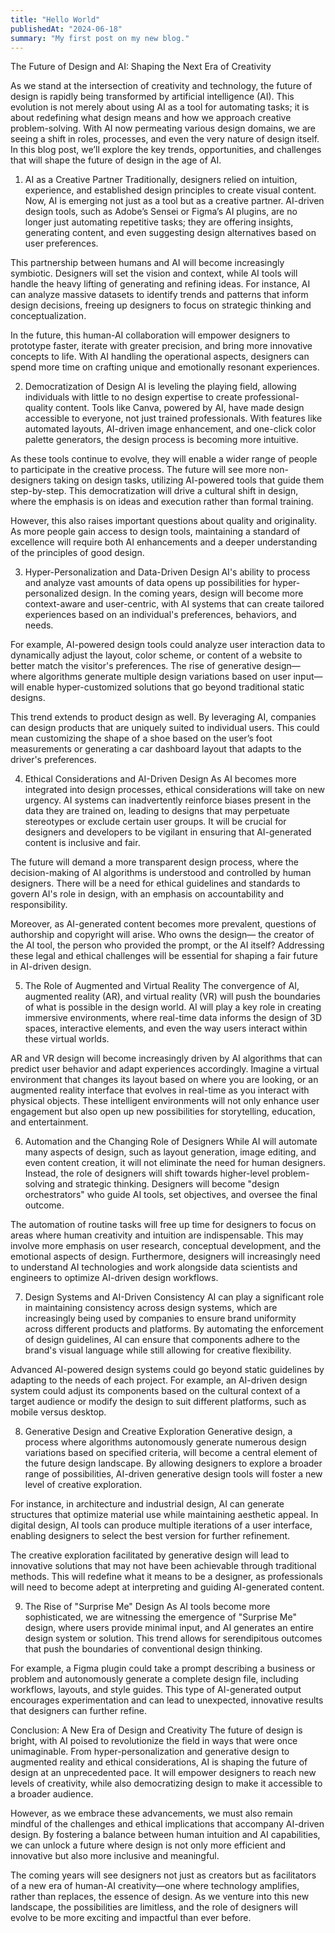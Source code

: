 ```yaml
---
title: "Hello World"
publishedAt: "2024-06-18"
summary: "My first post on my new blog."
---
```


The Future of Design and AI: Shaping the Next Era of Creativity

As we stand at the intersection of creativity and technology, the future of design is rapidly being transformed by artificial intelligence (AI). This evolution is not merely about using AI as a tool for automating tasks; it is about redefining what design means and how we approach creative problem-solving. With AI now permeating various design domains, we are seeing a shift in roles, processes, and even the very nature of design itself. In this blog post, we’ll explore the key trends, opportunities, and challenges that will shape the future of design in the age of AI.

1. AI as a Creative Partner
Traditionally, designers relied on intuition, experience, and established design principles to create visual content. Now, AI is emerging not just as a tool but as a creative partner. AI-driven design tools, such as Adobe’s Sensei or Figma’s AI plugins, are no longer just automating repetitive tasks; they are offering insights, generating content, and even suggesting design alternatives based on user preferences.

This partnership between humans and AI will become increasingly symbiotic. Designers will set the vision and context, while AI tools will handle the heavy lifting of generating and refining ideas. For instance, AI can analyze massive datasets to identify trends and patterns that inform design decisions, freeing up designers to focus on strategic thinking and conceptualization.

In the future, this human-AI collaboration will empower designers to prototype faster, iterate with greater precision, and bring more innovative concepts to life. With AI handling the operational aspects, designers can spend more time on crafting unique and emotionally resonant experiences.

2. Democratization of Design
AI is leveling the playing field, allowing individuals with little to no design expertise to create professional-quality content. Tools like Canva, powered by AI, have made design accessible to everyone, not just trained professionals. With features like automated layouts, AI-driven image enhancement, and one-click color palette generators, the design process is becoming more intuitive.

As these tools continue to evolve, they will enable a wider range of people to participate in the creative process. The future will see more non-designers taking on design tasks, utilizing AI-powered tools that guide them step-by-step. This democratization will drive a cultural shift in design, where the emphasis is on ideas and execution rather than formal training.

However, this also raises important questions about quality and originality. As more people gain access to design tools, maintaining a standard of excellence will require both AI enhancements and a deeper understanding of the principles of good design.

3. Hyper-Personalization and Data-Driven Design
AI's ability to process and analyze vast amounts of data opens up possibilities for hyper-personalized design. In the coming years, design will become more context-aware and user-centric, with AI systems that can create tailored experiences based on an individual's preferences, behaviors, and needs.

For example, AI-powered design tools could analyze user interaction data to dynamically adjust the layout, color scheme, or content of a website to better match the visitor's preferences. The rise of generative design—where algorithms generate multiple design variations based on user input—will enable hyper-customized solutions that go beyond traditional static designs.

This trend extends to product design as well. By leveraging AI, companies can design products that are uniquely suited to individual users. This could mean customizing the shape of a shoe based on the user’s foot measurements or generating a car dashboard layout that adapts to the driver's preferences.

4. Ethical Considerations and AI-Driven Design
As AI becomes more integrated into design processes, ethical considerations will take on new urgency. AI systems can inadvertently reinforce biases present in the data they are trained on, leading to designs that may perpetuate stereotypes or exclude certain user groups. It will be crucial for designers and developers to be vigilant in ensuring that AI-generated content is inclusive and fair.

The future will demand a more transparent design process, where the decision-making of AI algorithms is understood and controlled by human designers. There will be a need for ethical guidelines and standards to govern AI's role in design, with an emphasis on accountability and responsibility.

Moreover, as AI-generated content becomes more prevalent, questions of authorship and copyright will arise. Who owns the design— the creator of the AI tool, the person who provided the prompt, or the AI itself? Addressing these legal and ethical challenges will be essential for shaping a fair future in AI-driven design.

5. The Role of Augmented and Virtual Reality
The convergence of AI, augmented reality (AR), and virtual reality (VR) will push the boundaries of what is possible in the design world. AI will play a key role in creating immersive environments, where real-time data informs the design of 3D spaces, interactive elements, and even the way users interact within these virtual worlds.

AR and VR design will become increasingly driven by AI algorithms that can predict user behavior and adapt experiences accordingly. Imagine a virtual environment that changes its layout based on where you are looking, or an augmented reality interface that evolves in real-time as you interact with physical objects. These intelligent environments will not only enhance user engagement but also open up new possibilities for storytelling, education, and entertainment.

6. Automation and the Changing Role of Designers
While AI will automate many aspects of design, such as layout generation, image editing, and even content creation, it will not eliminate the need for human designers. Instead, the role of designers will shift towards higher-level problem-solving and strategic thinking. Designers will become "design orchestrators" who guide AI tools, set objectives, and oversee the final outcome.

The automation of routine tasks will free up time for designers to focus on areas where human creativity and intuition are indispensable. This may involve more emphasis on user research, conceptual development, and the emotional aspects of design. Furthermore, designers will increasingly need to understand AI technologies and work alongside data scientists and engineers to optimize AI-driven design workflows.

7. Design Systems and AI-Driven Consistency
AI can play a significant role in maintaining consistency across design systems, which are increasingly being used by companies to ensure brand uniformity across different products and platforms. By automating the enforcement of design guidelines, AI can ensure that components adhere to the brand's visual language while still allowing for creative flexibility.

Advanced AI-powered design systems could go beyond static guidelines by adapting to the needs of each project. For example, an AI-driven design system could adjust its components based on the cultural context of a target audience or modify the design to suit different platforms, such as mobile versus desktop.

8. Generative Design and Creative Exploration
Generative design, a process where algorithms autonomously generate numerous design variations based on specified criteria, will become a central element of the future design landscape. By allowing designers to explore a broader range of possibilities, AI-driven generative design tools will foster a new level of creative exploration.

For instance, in architecture and industrial design, AI can generate structures that optimize material use while maintaining aesthetic appeal. In digital design, AI tools can produce multiple iterations of a user interface, enabling designers to select the best version for further refinement.

The creative exploration facilitated by generative design will lead to innovative solutions that may not have been achievable through traditional methods. This will redefine what it means to be a designer, as professionals will need to become adept at interpreting and guiding AI-generated content.

9. The Rise of "Surprise Me" Design
As AI tools become more sophisticated, we are witnessing the emergence of "Surprise Me" design, where users provide minimal input, and AI generates an entire design system or solution. This trend allows for serendipitous outcomes that push the boundaries of conventional design thinking.

For example, a Figma plugin could take a prompt describing a business or problem and autonomously generate a complete design file, including workflows, layouts, and style guides. This type of AI-generated output encourages experimentation and can lead to unexpected, innovative results that designers can further refine.

Conclusion: A New Era of Design and Creativity
The future of design is bright, with AI poised to revolutionize the field in ways that were once unimaginable. From hyper-personalization and generative design to augmented reality and ethical considerations, AI is shaping the future of design at an unprecedented pace. It will empower designers to reach new levels of creativity, while also democratizing design to make it accessible to a broader audience.

However, as we embrace these advancements, we must also remain mindful of the challenges and ethical implications that accompany AI-driven design. By fostering a balance between human intuition and AI capabilities, we can unlock a future where design is not only more efficient and innovative but also more inclusive and meaningful.

The coming years will see designers not just as creators but as facilitators of a new era of human-AI creativity—one where technology amplifies, rather than replaces, the essence of design. As we venture into this new landscape, the possibilities are limitless, and the role of designers will evolve to be more exciting and impactful than ever before.
